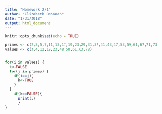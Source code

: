 ```yaml
---
title: "Homework 2/1"
author: "Elizabeth Brannon"
date: "1/31/2018"
output: html_document
---
```


```r
knitr::opts_chunk$set(echo = TRUE)
```

```r
primes <- c(2,3,5,7,11,13,17,19,23,29,31,37,41,43,47,53,59,61,67,71,73,79,83,89,97)
values <- c(3,4,12,19,23,48,50,61,63,78)


for(i in values) {
  k<-FALSE
  for(j in primes) {
    if(i==j){
      k<-TRUE
    }
  }
    if(k==FALSE){
      print(i)
      }
}
```
